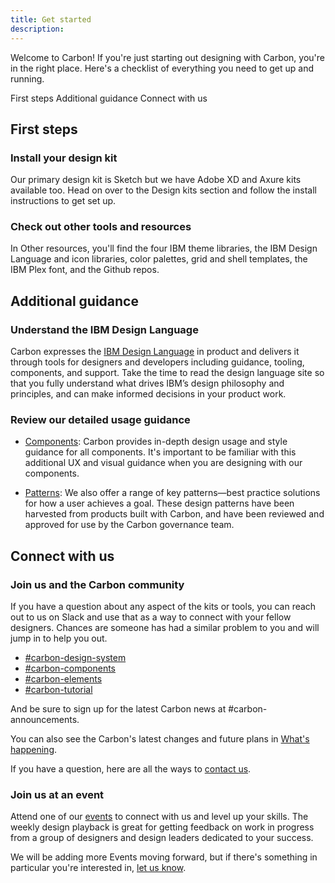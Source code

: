 ```yaml
---
title: Get started
description:
---
```


<PageDescription>

Welcome to Carbon! If you're just starting out designing with Carbon, you're in
the right place. Here's a checklist of everything you need to get up and
running.

</PageDescription>

<AnchorLinks>

<AnchorLink>First steps</AnchorLink>
<AnchorLink>Additional guidance</AnchorLink>
<AnchorLink>Connect with us</AnchorLink>

</AnchorLinks>

## First steps

### Install your design kit

Our primary design kit is Sketch but we have Adobe XD and Axure kits available
too. Head on over to the Design kits section and follow the install instructions
to get set up.

### Check out other tools and resources

In Other resources, you'll find the four IBM theme libraries, the IBM Design
Language and icon libraries, color palettes, grid and shell templates, the IBM
Plex font, and the Github repos.

## Additional guidance

### Understand the IBM Design Language

Carbon expresses the [IBM Design Language](https://www.ibm.com/design/language/)
in product and delivers it through tools for designers and developers including
guidance, tooling, components, and support. Take the time to read the design
language site so that you fully understand what drives IBM’s design philosophy
and principles, and can make informed decisions in your product work.

### Review our detailed usage guidance

- [Components](/components/overview): Carbon provides in-depth design usage and
  style guidance for all components. It's important to be familiar with this
  additional UX and visual guidance when you are designing with our components.

- [Patterns](/patterns/overview): We also offer a range of key patterns—best
  practice solutions for how a user achieves a goal. These design patterns have
  been harvested from products built with Carbon, and have been reviewed and
  approved for use by the Carbon governance team.

## Connect with us

### Join us and the Carbon community

If you have a question about any aspect of the kits or tools, you can reach out
to us on Slack and use that as a way to connect with your fellow designers.
Chances are someone has had a similar problem to you and will jump in to help
you out.

- [#carbon-design-system](https://ibm-studios.slack.com/messages/C0M053VPT/)
- [#carbon-components](https://ibm-studios.slack.com/archives/C046Y0YUD)
- [#carbon-elements](https://ibm-studios.slack.com/archives/CDHHNNZQR)
- [#carbon-tutorial](https://ibm-studios.slack.com/archives/CJUGA7P6H)

And be sure to sign up for the latest Carbon news at #carbon-announcements.

You can also see the Carbon's latest changes and future plans in
[What's happening](/changelog-and-roadmap/index.mdx).

If you have a question, here are all the ways to [contact us](/help/contact-us).

### Join us at an event

Attend one of our [events](/whats-happening/events) to connect with us and level
up your skills. The weekly design playback is great for getting feedback on work
in progress from a group of designers and design leaders dedicated to your
success.

We will be adding more Events moving forward, but if there's something in
particular you're interested in,
[let us know](https://github.com/carbon-design-system/carbon-website/issues/new/choose).
